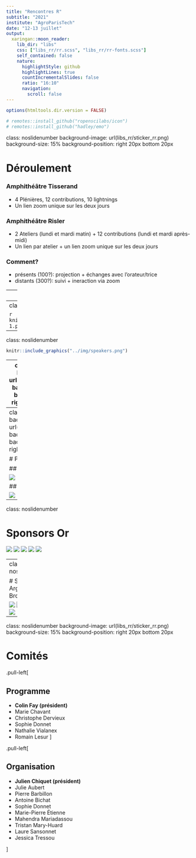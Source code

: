 ```yaml
---
title: "Rencontres R"
subtitle: "2021"
institute: "AgroParisTech"
date: "12-13 juillet"
output:
  xaringan::moon_reader:
    lib_dir: "libs"
    css: ["libs_rr/rr.scss", "libs_rr/rr-fonts.scss"]
    self_contained: false
    nature:
      highlightStyle: github
      highlightLines: true
      countIncrementalSlides: false
      ratio: "16:10"
      navigation:
        scroll: false
---
```

```r
options(htmltools.dir.version = FALSE)
```

```r
# remotes::install_github("ropenscilabs/icon")
# remotes::install_github("hadley/emo")
```

class: noslidenumber
background-image: url(libs_rr/sticker_rr.png)
background-size: 15%
background-position: right 20px bottom 20px

# Déroulement

### Amphithéâtre Tisserand

- 4 Plénières, 12 contributions, 10 lightnings
- Un lien zoom unique sur les deux jours

### Amphithéâtre Risler

- 2 Ateliers (lundi et mardi matin) + 12 contributions (lundi et mardi après-midi)
- Un lien par atelier + un lien zoom unique sur les deux jours

### Comment?

- présents (100?): projection + échanges avec l'orateur/trice
- distants (300?): suivi + ineraction via zoom

---
class: noslidenumber

```r
knitr::include_graphics("../img/programme_lundi-1.png")
```

---
class: noslidenumber

```r
knitr::include_graphics("../img/programme_mardi-1.png")
```

---
class: noslidenumber

```r
knitr::include_graphics("../img/speakers.png")
```

---
class: noslidenumber
background-image: url(libs_rr/sticker_rr.png)
background-size: 15%
background-position: right 20px bottom 20px

# Informations pratiques

## Repas & pauses

- un point de distribution (salle du centenaire, face Tisserand)
- 4 espaces d'accueil, capacité de 25 personnes maximum par espace

## Connexion internet

wifi: `eduroam` ou `visiteurs`, code .large[`dEka26sty6f`]

## Espaces de discussions

- Pauses, cour intérieure d'AgroParisTech
- Slack: [https://rencontresr2021.slack.com/](https://rencontresr2021.slack.com/)

---
class: noslidenumber
background-image: url(libs_rr/sticker_rr.png)
background-size: 15%
background-position: right 20px bottom 20px

# Partenaires

## Accueil gracieux

![](../img/sponsors/logo_agro.png)

## Structure associative

![](../img/sponsors/logo_sfds.png)

---
class: noslidenumber

# Sponsors Or

![](../img/sponsors/logo_ardata.png) ![](../img/sponsors/logo_dreamRs.png) ![](../img/sponsors/logo_insee.png) ![](../img/sponsors/logo_dataia.png) ![](../img/sponsors/logo_lmh.png)

---
class: noslidenumber

# Sponsors Argent et Bronze

![](../img/sponsors/logo_amies.jpg) ![](../img/sponsors/stat4decision.png) ![](../img/sponsors/label_IA.jpg) ![](../img/sponsors/logo_datastorm.png) ![](../img/sponsors/logo_GDR.jpg) ![](../img/sponsors/THINKR-LOGO.png)

---
class: noslidenumber
background-image: url(libs_rr/sticker_rr.png)
background-size: 15%
background-position: right 20px bottom 20px

# Comités

.pull-left[

## Programme

- **Colin Fay (président)**
- Marie Chavant
- Christophe Dervieux
- Sophie Donnet
- Nathalie Vialanex
- Romain Lesur
]

.pull-left[

## Organisation

- **Julien Chiquet (président)**
- Julie Aubert
- Pierre Barbillon
- Antoine Bichat
- Sophie Donnet
- Marie-Pierre Étienne
- Mahendra Mariadassou
- Tristan Mary-Huard
- Laure Sansonnet
- Jessica Tressou

]
